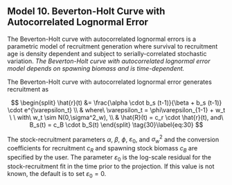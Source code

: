 
## Model 10. Beverton-Holt Curve with Autocorrelated Lognormal Error {.unnumbered}

The Beverton-Holt curve with autocorrelated lognormal errors is a parametric model of recruitment generation where survival to recruitment age is density dependent and subject to serially-correlated stochastic variation. *The Beverton-Holt curve with autocorrelated lognormal error model depends on spawning biomass and is time-dependent.*

The Beverton-Holt curve with autocorrelated lognormal error generates recruitment as

$$
\begin{split}
\hat{r}(t) &= \frac{\alpha \cdot b_s (t-1)}{\beta + b_s (t-1)} \cdot e^{\varepsilon_t} \\
& where\ \varepsilon_t = \phi\varepsilon_{1-1} + w_t \ \ with\ w_t \sim  N(0,\sigma^2_w), \\ 
& \hat{R}(t) = c_r \cdot \hat{r}(t), and\ B_s(t) = c_B \cdot b_S(t)
\end{split}
\tag{30}\label{eq:30}
$$

The stock-recruitment parameters $\alpha$, $\beta$, $\phi$, $\varepsilon_0$, and $\sigma^2_w$ and the conversion coefficients
for recruitment $c_R$ and spawning stock biomass $c_B$ are specified by the user. The parameter $\varepsilon_0$ is the log-scale residual for the stock-recruitment fit in the time prior to the projection. If this value is not known, the default is to set $\varepsilon_0 = 0$.
